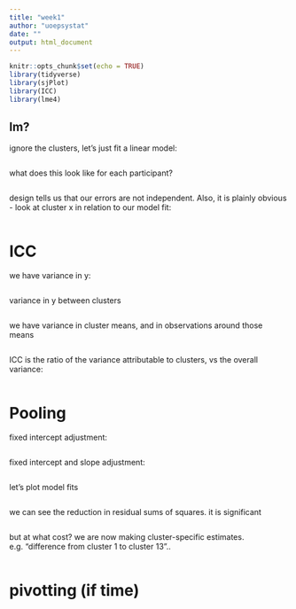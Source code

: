 ---
title: "week1"
author: "uoepsystat"
date: ""
output: html_document
---

```{r setup, include=FALSE}
knitr::opts_chunk$set(echo = TRUE)
library(tidyverse)
library(sjPlot)
library(ICC)
library(lme4)

```

## lm?

ignore the clusters, let's just fit a linear model:
```{r}



```

what does this look like for each participant?
```{r}

```

design tells us that our errors are not independent. 
Also, it is plainly obvious - look at cluster x in relation to our model fit:
```{r}


```


# ICC

we have variance in y:
```{r}

```

variance in y between clusters
```{r}


```

we have variance in cluster means, and in observations around those means
```{r}


```

ICC is the ratio of the variance attributable to clusters, vs the overall variance: 
```{r}

```

# Pooling

fixed intercept adjustment: 
```{r}


```

fixed intercept and slope adjustment: 
```{r}


```

let's plot model fits
```{r}

```


we can see the reduction in residual sums of squares. it is significant
```{r}

```

but at what cost? we are now making cluster-specific estimates. e.g. "difference from cluster 1 to cluster 13".. 
```{r}


```


# pivotting (if time)




